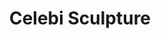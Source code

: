 ---
title: "Celebi Sculpture"
meta_title: "Celebi Sculpture craft"
description: "Craft de Celebi Sculpture"
rank: "s"
draft: false
name: "Celebi Sculpture"
recipe_img: "https://wiki.pokexgames.com/images/3/33/Celebi_Sculpture2.gif"
level: 115
craft_time: 432000
result: 1
value_npc: 1
ingredients:
  - name: "Corrupted Gold Bar"
    quantity: 600
    item_img: "https://wiki.pokexgames.com/images/9/9d/Corrupted_Gold_Bar.png"
    value_npc: 1
  - name: "Black Wool Ball"
    quantity: 100
    item_img: "https://wiki.pokexgames.com/images/0/06/Black_Wool_Ball.png"
    value_npc: 1
  - name: "Compressed Nightmare Gem"
    quantity: 80
    item_img: "https://wiki.pokexgames.com/images/7/70/Compressed_Nightmare_Gems.png"
    value_npc: 1
  - name: "Cave Nail"
    quantity: 50
    item_img: "https://wiki.pokexgames.com/images/a/af/Cave_Nail.png"
    value_npc: 1
  - name: "Sand Pouch"
    quantity: 40
    item_img: "https://wiki.pokexgames.com/images/b/bf/Sand_Pouch.png"
    value_npc: 1
  - name: "Alolan Electric Rat Tail"
    quantity: 40
    item_img: "https://wiki.pokexgames.com/images/9/92/Alolan_Electric_Rat_Tail.png"
    value_npc: 1
  - name: "Corrupted Champion Belt"
    quantity: 40
    item_img: "https://wiki.pokexgames.com/images/6/6b/Corrupted-Belt-of-Champion.gif"
    value_npc: 1
  - name: "Razor Claw"
    quantity: 30
    item_img: "https://wiki.pokexgames.com/images/f/f6/Razor_Claw.png"
    value_npc: 1
  - name: "Mole Big Hair"
    quantity: 20
    item_img: "https://wiki.pokexgames.com/images/e/e7/Mole_Big_Hair.png"
    value_npc: 1
  - name: "Bagworm Stone"
    quantity: 10
    item_img: "https://wiki.pokexgames.com/images/3/39/Bagworm_Stone.png"
    value_npc: 1
  - name: "Dragon Armor"
    quantity: 5
    item_img: "https://wiki.pokexgames.com/images/f/f8/Dragon_Armor.png"
    value_npc: 1
---